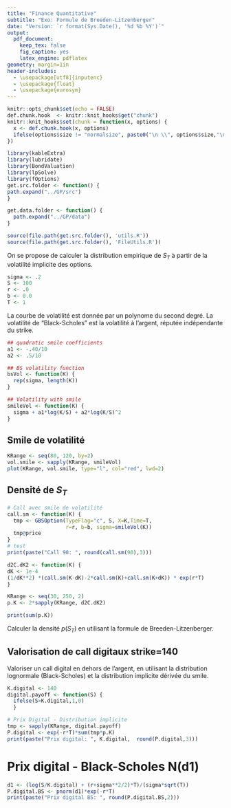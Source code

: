 ```yaml
---
title: "Finance Quantitative"
subtitle: "Exo: Formule de Breeden-Litzenberger"
date: "Version: `r format(Sys.Date(), '%d %b %Y')`"
output:
  pdf_document:
    keep_tex: false
    fig_caption: yes
    latex_engine: pdflatex
geometry: margin=1in
header-includes:
  - \usepackage[utf8]{inputenc}
  - \usepackage{float}
  - \usepackage{eurosym}
---
```


```r
knitr::opts_chunk$set(echo = FALSE)
def.chunk.hook  <- knitr::knit_hooks$get("chunk")
knitr::knit_hooks$set(chunk = function(x, options) {
  x <- def.chunk.hook(x, options)
  ifelse(options$size != "normalsize", paste0("\n \\", options$size,"\n\n", x, "\n\n \\normalsize"), x)
})
```

```r
library(kableExtra)
library(lubridate)
library(BondValuation)
library(lpSolve)
library(fOptions)
get.src.folder <- function() {
path.expand("../GP/src")
}

get.data.folder <- function() {
  path.expand("../GP/data")
}

source(file.path(get.src.folder(), 'utils.R'))
source(file.path(get.src.folder(), 'FileUtils.R'))
```

On se propose de calculer la distribution empirique de $S_T$ à partir de la volatilité implicite des options.

```r
sigma <- .2
S <- 100
r <- .0
b <- 0.0
T <- 1
```

La courbe de volatilité est donnée par un polynome du second degré. La volatilité de "Black-Scholes" est la volatilité à l'argent, réputée indépendante du strike.

```r
## quadratic smile coefficients
a1 <- -.40/10
a2 <- .5/10 

## BS volatility function
bsVol <- function(K) {
  rep(sigma, length(K))
}

## Volatility with smile
smileVol <- function(K) {
  sigma + a1*log(K/S) + a2*log(K/S)^2
}
```

## Smile de volatilité

```r
KRange <- seq(80, 120, by=2)
vol.smile <- sapply(KRange, smileVol)
plot(KRange, vol.smile, type="l", col="red", lwd=2)
```

## Densité de $S_T$

```r
# Call avec smile de volatilité
call.sm <- function(K) {
  tmp <- GBSOption(TypeFlag="c", S, X=K,Time=T,
                   r=r, b=b, sigma=smileVol(K))
  tmp@price
}
# test
print(paste("Call 90: ", round(call.sm(90),3)))
```

```r
d2C.dK2 <- function(K) {
dK <- 1e-4
(1/dK**2) *(call.sm(K-dK)-2*call.sm(K)+call.sm(K+dK)) * exp(r*T)
}

KRange <- seq(30, 250, 2)
p.K <- 2*sapply(KRange, d2C.dK2)

print(sum(p.K))
```
Calculer la densité $p(S_T)$ en utilisant la formule de Breeden-Litzenberger.

## Valorisation de call digitaux strike=140

Valoriser un call digital en dehors de l'argent, en utilisant la distribution lognormale (Black-Scholes) et la distribution implicite dérivée du smile.

```r
K.digital <- 140
digital.payoff <- function(S) {
  ifelse(S>K.digital,1,0)
  }

# Prix Digital - Distribution implicite
tmp <- sapply(KRange, digital.payoff)
P.digital <- exp(-r*T)*sum(tmp*p.K)
print(paste("Prix digital: ", K.digital,  round(P.digital,3)))
```
# Prix digital - Black-Scholes N(d1)

```r
d1 <- (log(S/K.digital) + (r+sigma**2/2)*T)/(sigma*sqrt(T))
P.digital.BS <- pnorm(d1)*exp(-r*T)
print(paste("Prix digital BS: ", round(P.digital.BS,2)))
```
